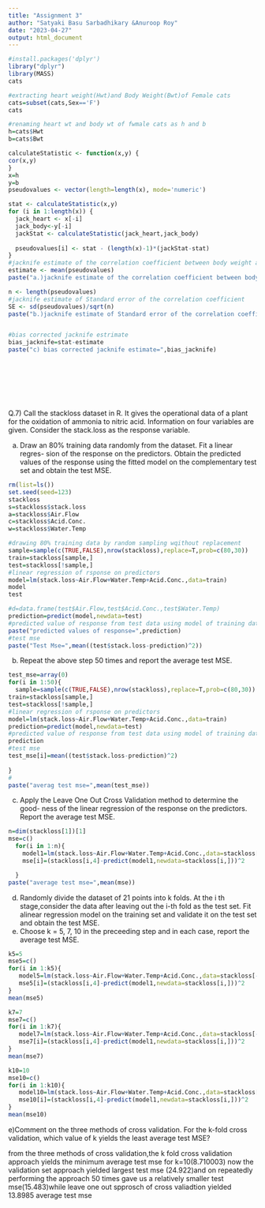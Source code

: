 ```yaml
---
title: "Assignment 3"
author: "Satyaki Basu Sarbadhikary &Anuroop Roy"
date: "2023-04-27"
output: html_document
---
```


```r
#install.packages('dplyr')
library("dplyr")
library(MASS)
cats
```


```r
#extracting heart weight(Hwt)and Body Weight(Bwt)of Female cats
cats=subset(cats,Sex=='F')
cats

#renaming heart wt and body wt of fwmale cats as h and b
h=cats$Hwt
b=cats$Bwt
```
```r
calculateStatistic <- function(x,y) {
cor(x,y)
}
x=h
y=b
pseudovalues <- vector(length=length(x), mode='numeric')

stat <- calculateStatistic(x,y)
for (i in 1:length(x)) {
  jack_heart <- x[-i]
  jack_body<-y[-i]
  jackStat <- calculateStatistic(jack_heart,jack_body)
  
  pseudovalues[i] <- stat - (length(x)-1)*(jackStat-stat)
}
#jacknife estimate of the correlation coefficient between body weight and heart weight 
estimate <- mean(pseudovalues)
paste("a.)jacknife estimate of the correlation coefficient between body weight and heart weight= ",estimate)

n <- length(pseudovalues)
#jacknife estimate of Standard error of the correlation coefficient 
SE <- sd(pseudovalues)/sqrt(n)
paste("b.)jacknife estimate of Standard error of the correlation coefficient=",SE)


#bias corrected jacknife estrimate 
bias_jacknife=stat-estimate
paste("c) bias corrected jacknife estimate=",bias_jacknife)









```
Q.7)
 Call the stackloss dataset in R. It gives the operational data of a plant for the
oxidation of ammonia to nitric acid. Information on four variables are given.
Consider the stack.loss as the response variable.


(a) Draw an 80% training data randomly from the dataset. Fit a linear regres-
sion of the response on the predictors. Obtain the predicted values of the 
response using the fitted model on the complementary test set and obtain
the test MSE.
```r
rm(list=ls())
set.seed(seed=123)
stackloss
s=stackloss$stack.loss
a=stackloss$Air.Flow
c=stackloss$Acid.Conc.
w=stackloss$Water.Temp

```
```r
#drawing 80% training data by random sampling wqithout replacement
sample=sample(c(TRUE,FALSE),nrow(stackloss),replace=T,prob=c(80,30))
train=stackloss[sample,]
test=stackloss[!sample,]
#linear regression of rsponse on predictors
model=lm(stack.loss~Air.Flow+Water.Temp+Acid.Conc.,data=train)
model
test
```
```r

#d=data.frame(test$Air.Flow,test$Acid.Conc.,test$Water.Temp)
prediction=predict(model,newdata=test)
#predicted value of response from test data using model of training data
paste("predicted values of response=",prediction)
#test mse
paste("Test Mse=",mean((test$stack.loss-prediction)^2))
```

(b) Repeat the above step 50 times and report the average test MSE.
```r
test_mse=array(0)
for(i in 1:50){
  sample=sample(c(TRUE,FALSE),nrow(stackloss),replace=T,prob=c(80,30))
train=stackloss[sample,]
test=stackloss[!sample,]
#linear regression of rsponse on predictors
model=lm(stack.loss~Air.Flow+Water.Temp+Acid.Conc.,data=train)
prediction=predict(model,newdata=test)
#predicted value of response from test data using model of training data
prediction
#test mse
test_mse[i]=mean((test$stack.loss-prediction)^2)
  
}
#
paste("averag test mse=",mean(test_mse))
```
(c) Apply the Leave One Out Cross Validation method to determine the good-
ness of the linear regression of the response on the predictors. Report the
average test MSE.
```r
n=dim(stackloss[1])[1]
mse=c()
  for(i in 1:n){
    model1=lm(stack.loss~Air.Flow+Water.Temp+Acid.Conc.,data=stackloss[-i,])
    mse[i]=(stackloss[i,4]-predict(model1,newdata=stackloss[i,]))^2

  }
paste("average test mse=",mean(mse))

```
(d) Randomly divide the dataset of 21 points into k folds. At the i
th stage,consider the data after leaving out the i-th fold as the test set. Fit alinear
regression model on the training set and validate it on the test set and
obtain the test MSE.
(e) Choose k = 5, 7, 10 in the preceeding step and in each case, report the
average test MSE.
```r
k5=5
mse5=c()
for(i in 1:k5){
   model5=lm(stack.loss~Air.Flow+Water.Temp+Acid.Conc.,data=stackloss[-i,])
   mse5[i]=(stackloss[i,4]-predict(model1,newdata=stackloss[i,]))^2
}
mean(mse5)

k7=7
mse7=c()
for(i in 1:k7){
   model7=lm(stack.loss~Air.Flow+Water.Temp+Acid.Conc.,data=stackloss[-i,])
   mse7[i]=(stackloss[i,4]-predict(model1,newdata=stackloss[i,]))^2
}
mean(mse7)

k10=10
mse10=c()
for(i in 1:k10){
   model10=lm(stack.loss~Air.Flow+Water.Temp+Acid.Conc.,data=stackloss[-i,])
   mse10[i]=(stackloss[i,4]-predict(model1,newdata=stackloss[i,]))^2
}
mean(mse10)

```
e)Comment on the three methods of cross validation. For the k-fold cross
validation, which value of k yields the least average test MSE?

from the three methods of cross validation,the k fold cross validation approach yields the minimum average test mse for k=10(8.710003)
now the validation set approach yielded largest test mse (24.922)and on repeatedly performing the approach 50 times gave us a relatively smaller test mse(15.483)while leave one out spprosch of cross valiadtion yielded 13.8985 average test mse

